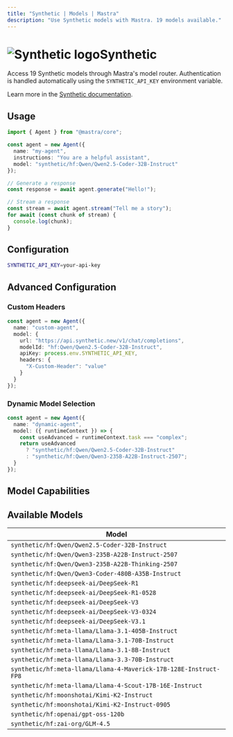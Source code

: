 ```yaml
---
title: "Synthetic | Models | Mastra"
description: "Use Synthetic models with Mastra. 19 models available."
---
```



# <img src="https://models.dev/logos/synthetic.svg" alt="Synthetic logo" className="inline w-8 h-8 mr-2 align-middle dark:invert dark:brightness-0 dark:contrast-200" />Synthetic

Access 19 Synthetic models through Mastra's model router. Authentication is handled automatically using the `SYNTHETIC_API_KEY` environment variable.

Learn more in the [Synthetic documentation](https://synthetic.new/pricing).

## Usage

```typescript
import { Agent } from "@mastra/core";

const agent = new Agent({
  name: "my-agent",
  instructions: "You are a helpful assistant",
  model: "synthetic/hf:Qwen/Qwen2.5-Coder-32B-Instruct"
});

// Generate a response
const response = await agent.generate("Hello!");

// Stream a response
const stream = await agent.stream("Tell me a story");
for await (const chunk of stream) {
  console.log(chunk);
}
```

## Configuration

```bash
SYNTHETIC_API_KEY=your-api-key
```

## Advanced Configuration

### Custom Headers

```typescript
const agent = new Agent({
  name: "custom-agent",
  model: {
    url: "https://api.synthetic.new/v1/chat/completions",
    modelId: "hf:Qwen/Qwen2.5-Coder-32B-Instruct",
    apiKey: process.env.SYNTHETIC_API_KEY,
    headers: {
      "X-Custom-Header": "value"
    }
  }
});
```

### Dynamic Model Selection

```typescript
const agent = new Agent({
  name: "dynamic-agent",
  model: ({ runtimeContext }) => {
    const useAdvanced = runtimeContext.task === "complex";
    return useAdvanced 
      ? "synthetic/hf:Qwen/Qwen2.5-Coder-32B-Instruct"
      : "synthetic/hf:Qwen/Qwen3-235B-A22B-Instruct-2507";
  }
});
```

## Model Capabilities

<ProviderCapabilitiesTable providerId="synthetic" limit={10} />

## Available Models

| Model |
|-------|
| `synthetic/hf:Qwen/Qwen2.5-Coder-32B-Instruct` |
| `synthetic/hf:Qwen/Qwen3-235B-A22B-Instruct-2507` |
| `synthetic/hf:Qwen/Qwen3-235B-A22B-Thinking-2507` |
| `synthetic/hf:Qwen/Qwen3-Coder-480B-A35B-Instruct` |
| `synthetic/hf:deepseek-ai/DeepSeek-R1` |
| `synthetic/hf:deepseek-ai/DeepSeek-R1-0528` |
| `synthetic/hf:deepseek-ai/DeepSeek-V3` |
| `synthetic/hf:deepseek-ai/DeepSeek-V3-0324` |
| `synthetic/hf:deepseek-ai/DeepSeek-V3.1` |
| `synthetic/hf:meta-llama/Llama-3.1-405B-Instruct` |
| `synthetic/hf:meta-llama/Llama-3.1-70B-Instruct` |
| `synthetic/hf:meta-llama/Llama-3.1-8B-Instruct` |
| `synthetic/hf:meta-llama/Llama-3.3-70B-Instruct` |
| `synthetic/hf:meta-llama/Llama-4-Maverick-17B-128E-Instruct-FP8` |
| `synthetic/hf:meta-llama/Llama-4-Scout-17B-16E-Instruct` |
| `synthetic/hf:moonshotai/Kimi-K2-Instruct` |
| `synthetic/hf:moonshotai/Kimi-K2-Instruct-0905` |
| `synthetic/hf:openai/gpt-oss-120b` |
| `synthetic/hf:zai-org/GLM-4.5` |
